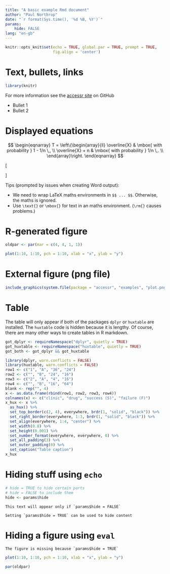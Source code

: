 ```yaml
---
title: "A basic example Rmd document"
author: "Paul Northrop"
date: "`r format(Sys.time(), '%d %B, %Y')`"
params: 
    hide: FALSE
lang: "en-gb"
---
```


```r
knitr::opts_knit$set(echo = TRUE, global.par = TRUE, prompt = TRUE, 
                     fig.align = 'center')
```

# Text, bullets, links

```r
library(knitr)
```

For more information see the [accessr site](https://paulnorthrop.github.io/accessr/) on GitHub

* Bullet 1
* Bullet 2

# Displayed equations {.smaller}

$$
\begin{eqnarray}
T = \left\{\begin{array}{ll}
\overline{X}     & \mbox{ with probability } 1 - 1/n \,,  \\
\overline{X} + n & \mbox{ with probability } 1/n \,. \\
\end{array}\right.
\end{eqnarray}
$$

\[
\begin{aligned}
P(X \leq x)
&= P(F^{-1}(U) \leq x) \\
&= P(F(F^{-1}(U)) \leq F(x)) \\
&= P(U \leq F(x)) = F(x).
\end{aligned}
\]

Tips (prompted by issues when creating Word output):

* We need to wrap LaTeX maths environments in ```$$ ... $$```.  Otherwise, the maths is ignored.
* Use ```\text{}``` or ```\mbox{}``` for text in an maths environment. (```\rm{}``` causes problems.)

# R-generated figure

```r
oldpar <- par(mar = c(4, 4, 1, 1))
```

```r
plot(1:10, 1:10, pch = 1:10, xlab = "x", ylab = "y")
```

# External figure (png file)

```r
include_graphics(system.file(package = "accessr", "examples", "plot.png"))
```

# Table 

The table will only appear if both of the packages `dplyr` or `huxtable` are installed.  The `huxtable` code is hidden because it is lengthy. Of course, there are many other ways to create tables in R markdown.

```r
got_dplyr <- requireNamespace("dplyr", quietly = TRUE)
got_huxtable <- requireNamespace("huxtable", quietly = TRUE)
got_both <- got_dplyr && got_huxtable
```

```r
library(dplyr, warn.conflicts = FALSE)
library(huxtable, warn.conflicts = FALSE)
row1 <- c("1", "A", "36", "24")
row2 <- c("", "B", "24", "16")
row3 <- c("2", "A", "4", "16")
row4 <- c("", "B", "16", "64")
blank <- rep("", 4)
x <- as.data.frame(rbind(row1, row2, row3, row4))
colnames(x) <- c("clinic", "drug", "success (S)", "failure (F)")
x_hux <- x %>% 
  as_hux() %>%
  set_top_border(c(2, 4), everywhere, brdr(1, "solid", "black")) %>%
  set_right_border(everywhere, 1:3, brdr(1, "solid", "black")) %>%
  set_align(everywhere, 1:4, "center") %>%
  set_width(0.8) %>% 
  set_height(0.001) %>% 
  set_number_format(everywhere, everywhere, 0) %>% 
  set_all_padding(3) %>%
  set_outer_padding(0) %>%
  set_caption("Table caption")
x_hux    
```

# Hiding stuff using `echo`

```r
# hide = TRUE to hide certain parts 
# hide = FALSE to include them
hide <- params$hide
```

```asis
This text will appear only if `params$hide = FALSE`
```

```asis
Setting `params$hide = TRUE` can be used to hide content
```

# Hiding a figure using `eval`

```asis
The figure is missing because `params$hide = TRUE`
```

```r
plot(1:10, 1:10, pch = 1:10, xlab = "x", ylab = "y")
```

```r
par(oldpar)
```
